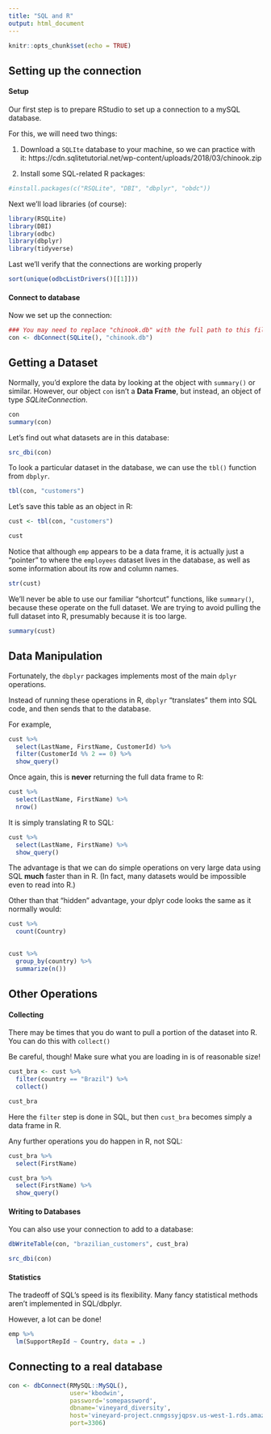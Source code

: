 ```yaml
---
title: "SQL and R"
output: html_document
---
```


```r
knitr::opts_chunk$set(echo = TRUE)
```

## Setting up the connection

#### Setup

Our first step is to prepare RStudio to set up a connection to a mySQL database.  

For this, we will need two things:

1. Download a `SQLIte` database to your machine, so we can practice with it:
https://cdn.sqlitetutorial.net/wp-content/uploads/2018/03/chinook.zip

2. Install some SQL-related R packages:

```r
#install.packages(c("RSQLite", "DBI", "dbplyr", "obdc"))
```

Next we'll load libraries (of course):

```r
library(RSQLite)
library(DBI)
library(odbc)
library(dbplyr)
library(tidyverse)
```
Last we'll verify that the connections are working properly

```r
sort(unique(odbcListDrivers()[[1]]))
```


#### Connect to database

Now we set up the connection:

```r
### You may need to replace "chinook.db" with the full path to this file on your machine.
con <- dbConnect(SQLite(), "chinook.db")
```


## Getting a Dataset

Normally, you'd explore the data by looking at the object with `summary()` or
similar.  However, our object `con` isn't a **Data Frame**, but instead, an
object of type *SQLiteConnection*.

```r
con
summary(con)
```

Let's find out what datasets are in this database:

```r
src_dbi(con)
```


To look a particular dataset in the database, we can use the `tbl()` function from `dbplyr`.

```r
tbl(con, "customers")
```

Let's save this table as an object in R:

```r
cust <- tbl(con, "customers")

cust
```

Notice that although `emp` appears to be a data frame, it is actually just a
"pointer" to where the `employees` dataset lives in the database, as well as
some information about its row and column names.

```r
str(cust)
```

We'll never be able to use our familiar "shortcut" functions, like `summary()`,
because these operate on the full dataset.  We are trying to avoid pulling the
full dataset into R, presumably because it is too large.

```r
summary(cust)
```


## Data Manipulation

Fortunately, the `dbplyr` packages implements most of the main `dplyr` operations.

Instead of running these operations in R, `dbplyr` "translates" them into SQL
code, and then sends that to the database.

For example,

```r
cust %>%
  select(LastName, FirstName, CustomerId) %>%
  filter(CustomerId %% 2 == 0) %>%
  show_query()
```

Once again, this is **never** returning the full data frame to R:

```r
cust %>%
  select(LastName, FirstName) %>%
  nrow()
```

It is simply translating R to SQL:

```r
cust %>%
  select(LastName, FirstName) %>%
  show_query()
```


The advantage is that we can do simple operations on very large data using SQL
**much** faster than in R.  (In fact, many datasets would be impossible even
to read into R.)

Other than that "hidden" advantage, your dplyr code looks the same as it normally would:

```r
cust %>%
  count(Country)
  
```

```r
cust %>%
  group_by(country) %>%
  summarize(n())
```

## Other Operations

#### Collecting

There may be times that you do want to pull a portion of the dataset into R.
You can do this with `collect()`

Be careful, though!  Make sure what you are loading in is of reasonable size!

```r
cust_bra <- cust %>%
  filter(country == "Brazil") %>%
  collect()

cust_bra
```

Here the `filter` step is done in SQL, but then `cust_bra` becomes simply a
data frame in R.

Any further operations you do happen in R, not SQL:

```r
cust_bra %>%
  select(FirstName)
```

```r
cust_bra %>%
  select(FirstName) %>%
  show_query()
```

#### Writing to Databases

You can also use your connection to add to a database:

```r
dbWriteTable(con, "brazilian_customers", cust_bra)
```

```r
src_dbi(con)
```

#### Statistics

The tradeoff of SQL's speed is its flexibility.  Many fancy statistical methods
aren't implemented in SQL/dbplyr.

However, a lot can be done!

```r
emp %>%
  lm(SupportRepId ~ Country, data = .)
```

## Connecting to a real database

```r
con <- dbConnect(RMySQL::MySQL(), 
                 user='kbodwin', 
                 password='somepassword', 
                 dbname='vineyard_diversity',
                 host='vineyard-project.cnmgssyjqpsv.us-west-1.rds.amazonaws.com',
                 port=3306)
```


